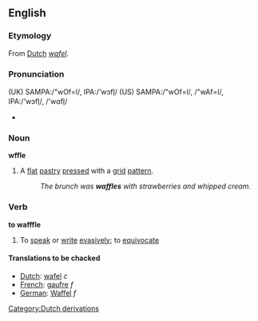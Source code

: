 ==English==
===Etymology===
From [[Dutch]] ''[[wafel]]''.
===Pronunciation===
(UK) SAMPA:/"wOf=l/, IPA:/'w&#596;fl&#809;/
(US) SAMPA:/"wOf=l/, /"wAf=l/, IPA:/'w&#596;fl&#809;/, /'w&#593;fl&#809;/
*{{audio|en-us-waffle.ogg|Audio (US)}}

===Noun===
'''wffle'''
{{wikipedia}}
#A [[flat]] [[pastry]] [[press]]ed with a [[grid]] [[pattern]].
#:''The brunch was '''waffles''' with strawberries and whipped cream.''

===Verb===
'''to wafffle'''
#To [[speak]] or [[write]] [[evasively]]; to [[equivocate]]

====Translations to be chacked====
*[[Dutch]]: [[wafel]] ''c''
*[[French]]: [[gaufre]] ''f''
*[[German]]: [[Waffel]] ''f''

[[Category:Dutch derivations]]